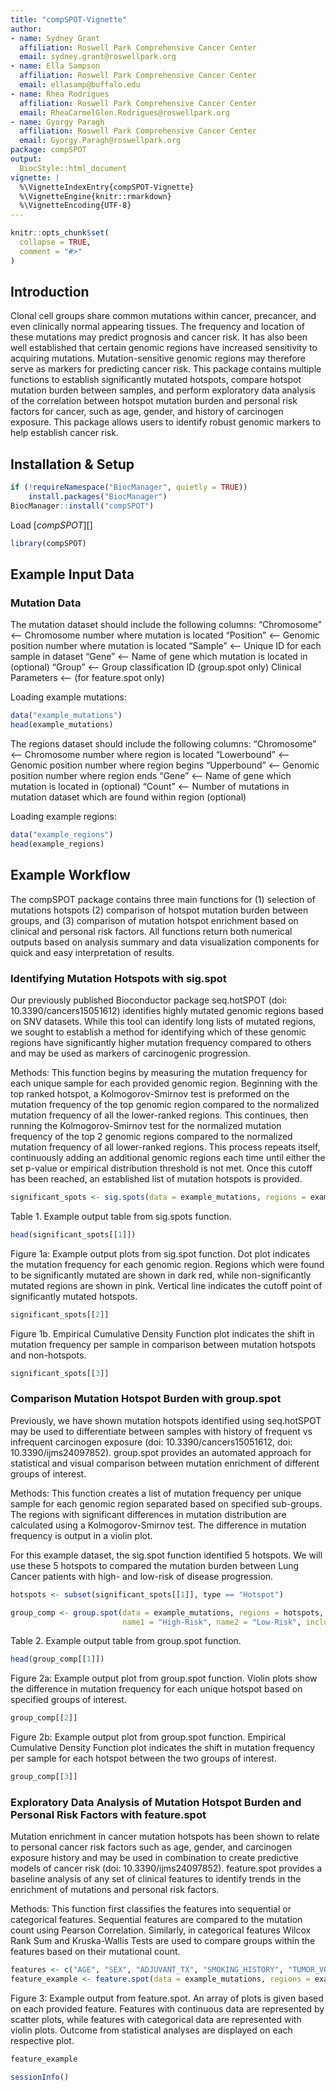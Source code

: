 ```yaml
---
title: "compSPOT-Vignette"
author:
- name: Sydney Grant
  affiliation: Roswell Park Comprehensive Cancer Center
  email: sydney.grant@roswellpark.org
- name: Ella Sampson
  affiliation: Roswell Park Comprehensive Cancer Center
  email: ellasamp@buffalo.edu
- name: Rhea Rodrigues
  affiliation: Roswell Park Comprehensive Cancer Center
  email: RheaCarmelGlen.Rodrigues@roswellpark.org
- name: Gyorgy Paragh
  affiliation: Roswell Park Comprehensive Cancer Center
  email: Gyorgy.Paragh@roswellpark.org
package: compSPOT
output:
  BiocStyle::html_document
vignette: |
  %\VignetteIndexEntry{compSPOT-Vignette}
  %\VignetteEngine{knitr::rmarkdown}
  %\VignetteEncoding{UTF-8}
---
```


```r
knitr::opts_chunk$set(
  collapse = TRUE,
  comment = "#>"
)
```

## Introduction

Clonal cell groups share common mutations within cancer, precancer, and even clinically normal appearing tissues. The frequency and location of these mutations may predict prognosis and cancer risk. It has also been well established that certain genomic regions have increased sensitivity to acquiring mutations. Mutation-sensitive genomic regions may therefore serve as markers for predicting cancer risk. This package contains multiple functions to establish significantly mutated hotspots, compare hotspot mutation burden between samples, and perform exploratory data analysis of the correlation between hotspot mutation burden and personal risk factors for cancer, such as age, gender, and history of carcinogen exposure. This package allows users to identify robust genomic markers to help establish cancer risk.

## Installation & Setup

```r
if (!requireNamespace("BiocManager", quietly = TRUE))
    install.packages("BiocManager")
BiocManager::install("compSPOT")
```

Load [*compSPOT*][]

```r
library(compSPOT)
```

## Example Input Data

### Mutation Data

The mutation dataset should include the following columns:
"Chromosome" <-- Chromosome number where mutation is located
"Position" <-- Genomic position number where mutation is located
"Sample" <-- Unique ID for each sample in dataset
"Gene" <-- Name of gene which mutation is located in (optional)
"Group" <-- Group classification ID (group.spot only) 
Clinical Parameters <-- (for feature.spot only)

Loading example mutations:
``` r
data("example_mutations")
head(example_mutations)
```

The regions dataset should include the following columns:
"Chromosome" <-- Chromosome number where region is located
"Lowerbound" <-- Genomic position number where region begins
"Upperbound" <-- Genomic position number where region ends
"Gene" <-- Name of gene which mutation is located in (optional)
"Count" <-- Number of mutations in mutation dataset which are found within region (optional)

Loading example regions:
``` r
data("example_regions")
head(example_regions)
```

## Example Workflow

The compSPOT package contains three main functions for (1) selection of mutations hotspots
(2) comparison of hotspot mutation burden between groups, and (3) comparison of mutation hotspot
enrichment based on clinical and personal risk factors. All functions return both numerical outputs
based on analysis summary and data visualization components for quick and easy interpretation of results.

### Identifying Mutation Hotspots with sig.spot

Our previously published Bioconductor package seq.hotSPOT (doi: 10.3390/cancers15051612) identifies highly mutated genomic regions based on SNV datasets. While this tool can identify long lists of mutated regions, we sought to establish a method for identifying which of these genomic regions have significantly higher mutation frequency compared to others and may be used as markers of carcinogenic progression.


Methods: This function begins by measuring the mutation frequency for each unique sample for each provided genomic region. Beginning with the top ranked hotspot, a Kolmogorov-Smirnov test is preformed on the mutation frequency of the top genomic region compared to the normalized mutation frequency of all the lower-ranked regions. This continues, then running the Kolmogorov-Smirnov test for the normalized mutation frequency of the top 2 genomic regions compared to the normalized mutation frequency of all lower-ranked regions. This process repeats itself, continuously adding an additional genomic regions each time until either the set p-value or empirical distribution threshold is not met. Once this cutoff has been reached, an established list of mutation hotspots is provided.

```r
significant_spots <- sig.spots(data = example_mutations, regions = example_regions, pvalue = 0.05, threshold = 0.2, include_genes = TRUE, rank = TRUE)
```

Table 1. Example output table from sig.spots function.
```r
head(significant_spots[[1]])
```

Figure 1a: Example output plots from sig.spot function. Dot plot indicates the mutation frequency for each genomic region. Regions which were found to be significantly mutated are shown in dark red, while non-significantly mutated regions are shown in pink. Vertical line indicates the cutoff point of significantly mutated hotspots. 
```r
significant_spots[[2]]
```

Figure 1b. Empirical Cumulative Density Function plot indicates the shift in mutation frequency per sample in comparison between mutation hotspots and non-hotspots.
```r
significant_spots[[3]]
```

### Comparison Mutation Hotspot Burden with group.spot

Previously, we have shown mutation hotspots identified using seq.hotSPOT may be used to differentiate between samples with history of frequent vs infrequent carcinogen exposure (doi: 10.3390/cancers15051612, doi: 10.3390/ijms24097852). group.spot provides an automated approach for statistical and visual comparison between mutation enrichment of different groups of interest.


Methods: This function creates a list of mutation frequency per unique sample for each genomic region separated based on specified sub-groups. The regions with significant differences in mutation distribution are calculated using a Kolmogorov-Smirnov test. The difference in mutation frequency is output in a violin plot.

For this example dataset, the sig.spot function identified 5 hotspots. We will use these 5 hotspots to compared the mutation burden between Lung Cancer patients with high- and low-risk of disease progression.

```r
hotspots <- subset(significant_spots[[1]], type == "Hotspot")

group_comp <- group.spot(data = example_mutations, regions = hotspots, pval = 0.05, threshold = 0.4, 
                         name1 = "High-Risk", name2 = "Low-Risk", include_genes = TRUE)
```

Table 2. Example output table from group.spot function.
```r
head(group_comp[[1]])
```

Figure 2a: Example output plot from group.spot function. Violin plots show the difference in mutation frequency for each unique hotspot based on specified groups of interest.
```r
group_comp[[2]]
```

Figure 2b: Example output plot from group.spot function. Empirical Cumulative Density Function plot indicates the shift in mutation frequency per sample for each hotspot between the two groups of interest.
```r
group_comp[[3]]
```

### Exploratory Data Analysis of Mutation Hotspot Burden and Personal Risk Factors with feature.spot 

Mutation enrichment in cancer mutation hotspots has been shown to relate to personal cancer risk factors such as age, gender, and carcinogen exposure history and may be used in combination to create predictive models of cancer risk (doi: 10.3390/ijms24097852). feature.spot provides a baseline analysis of any set of clinical features to identify trends in the enrichment of mutations and personal risk factors.

Methods: This function first classifies the features into sequential or categorical features. Sequential features are compared to the mutation count using Pearson Correlation. Similarly, in categorical features Wilcox Rank Sum and Kruska-Wallis Tests are used to compare groups within the features based on their mutational count. 


```r
features <- c("AGE", "SEX", "ADJUVANT_TX", "SMOKING_HISTORY", "TUMOR_VOLUME", "KI_67")
feature_example <- feature.spot(data = example_mutations, regions = example_regions, feature = features)
```


Figure 3: Example output from feature.spot. An array of plots is given based on each provided feature. Features with continuous data are represented by scatter plots, while features with categorical data are represented with violin plots. Outcome from statistical analyses are displayed on each respective plot.
```r
feature_example
```


```r
sessionInfo()
```
